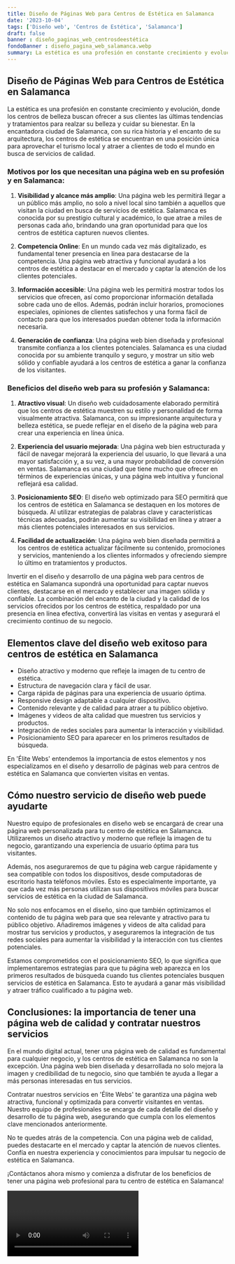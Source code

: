 ```yaml
---
title: Diseño de Páginas Web para Centros de Estética en Salamanca
date: '2023-10-04'
tags: ['Diseño web', 'Centros de Estética', 'Salamanca']
draft: false
banner : diseño_paginas_web_centrosdeestética
fondoBanner : diseño_pagina_web_salamanca.webp
summary: La estética es una profesión en constante crecimiento y evolución, donde los centros de belleza buscan ofrecer a sus clientes las últimas tendencias y tratamientos para realzar su belleza y cuidar su bienestar. En la encantadora ciudad de Salamanca, con su rica historia y el encanto de su arquitectura, los centros de estética se encuentran en una posición única para aprovechar el turismo local y atraer a clientes de todo el mundo en busca de servicios de calidad.
---
```


## Diseño de Páginas Web para Centros de Estética en Salamanca

La estética es una profesión en constante crecimiento y evolución, donde los centros de belleza buscan ofrecer a sus clientes las últimas tendencias y tratamientos para realzar su belleza y cuidar su bienestar. En la encantadora ciudad de Salamanca, con su rica historia y el encanto de su arquitectura, los centros de estética se encuentran en una posición única para aprovechar el turismo local y atraer a clientes de todo el mundo en busca de servicios de calidad.

### Motivos por los que necesitan una página web en su profesión y en Salamanca:

1. **Visibilidad y alcance más amplio**: Una página web les permitirá llegar a un público más amplio, no solo a nivel local sino también a aquellos que visitan la ciudad en busca de servicios de estética. Salamanca es conocida por su prestigio cultural y académico, lo que atrae a miles de personas cada año, brindando una gran oportunidad para que los centros de estética capturen nuevos clientes.

2. **Competencia Online**: En un mundo cada vez más digitalizado, es fundamental tener presencia en línea para destacarse de la competencia. Una página web atractiva y funcional ayudará a los centros de estética a destacar en el mercado y captar la atención de los clientes potenciales.

3. **Información accesible**: Una página web les permitirá mostrar todos los servicios que ofrecen, así como proporcionar información detallada sobre cada uno de ellos. Además, podrán incluir horarios, promociones especiales, opiniones de clientes satisfechos y una forma fácil de contacto para que los interesados puedan obtener toda la información necesaria.

4. **Generación de confianza**: Una página web bien diseñada y profesional transmite confianza a los clientes potenciales. Salamanca es una ciudad conocida por su ambiente tranquilo y seguro, y mostrar un sitio web sólido y confiable ayudará a los centros de estética a ganar la confianza de los visitantes.

### Beneficios del diseño web para su profesión y Salamanca:

1. **Atractivo visual**: Un diseño web cuidadosamente elaborado permitirá que los centros de estética muestren su estilo y personalidad de forma visualmente atractiva. Salamanca, con su impresionante arquitectura y belleza estética, se puede reflejar en el diseño de la página web para crear una experiencia en línea única.

2. **Experiencia del usuario mejorada**: Una página web bien estructurada y fácil de navegar mejorará la experiencia del usuario, lo que llevará a una mayor satisfacción y, a su vez, a una mayor probabilidad de conversión en ventas. Salamanca es una ciudad que tiene mucho que ofrecer en términos de experiencias únicas, y una página web intuitiva y funcional reflejará esa calidad.

3. **Posicionamiento SEO**: El diseño web optimizado para SEO permitirá que los centros de estética en Salamanca se destaquen en los motores de búsqueda. Al utilizar estrategias de palabras clave y características técnicas adecuadas, podrán aumentar su visibilidad en línea y atraer a más clientes potenciales interesados en sus servicios.

4. **Facilidad de actualización**: Una página web bien diseñada permitirá a los centros de estética actualizar fácilmente su contenido, promociones y servicios, manteniendo a los clientes informados y ofreciendo siempre lo último en tratamientos y productos.

Invertir en el diseño y desarrollo de una página web para centros de estética en Salamanca supondrá una oportunidad para captar nuevos clientes, destacarse en el mercado y establecer una imagen sólida y confiable. La combinación del encanto de la ciudad y la calidad de los servicios ofrecidos por los centros de estética, respaldado por una presencia en línea efectiva, convertirá las visitas en ventas y asegurará el crecimiento continuo de su negocio.

<GifSeo />

<Cta />

## Elementos clave del diseño web exitoso para centros de estética en Salamanca

- Diseño atractivo y moderno que refleje la imagen de tu centro de estética.
- Estructura de navegación clara y fácil de usar.
- Carga rápida de páginas para una experiencia de usuario óptima.
- Responsive design adaptable a cualquier dispositivo.
- Contenido relevante y de calidad para atraer a tu público objetivo.
- Imágenes y videos de alta calidad que muestren tus servicios y productos.
- Integración de redes sociales para aumentar la interacción y visibilidad.
- Posicionamiento SEO para aparecer en los primeros resultados de búsqueda.

En 'Élite Webs' entendemos la importancia de estos elementos y nos especializamos en el diseño y desarrollo de páginas web para centros de estética en Salamanca que convierten visitas en ventas.

## Cómo nuestro servicio de diseño web puede ayudarte

Nuestro equipo de profesionales en diseño web se encargará de crear una página web personalizada para tu centro de estética en Salamanca. Utilizaremos un diseño atractivo y moderno que refleje la imagen de tu negocio, garantizando una experiencia de usuario óptima para tus visitantes.

Además, nos aseguraremos de que tu página web cargue rápidamente y sea compatible con todos los dispositivos, desde computadoras de escritorio hasta teléfonos móviles. Esto es especialmente importante, ya que cada vez más personas utilizan sus dispositivos móviles para buscar servicios de estética en la ciudad de Salamanca.

No solo nos enfocamos en el diseño, sino que también optimizamos el contenido de tu página web para que sea relevante y atractivo para tu público objetivo. Añadiremos imágenes y videos de alta calidad para mostrar tus servicios y productos, y aseguraremos la integración de tus redes sociales para aumentar la visibilidad y la interacción con tus clientes potenciales.

Estamos comprometidos con el posicionamiento SEO, lo que significa que implementaremos estrategias para que tu página web aparezca en los primeros resultados de búsqueda cuando tus clientes potenciales busquen servicios de estética en Salamanca. Esto te ayudará a ganar más visibilidad y atraer tráfico cualificado a tu página web.

## Conclusiones: la importancia de tener una página web de calidad y contratar nuestros servicios

En el mundo digital actual, tener una página web de calidad es fundamental para cualquier negocio, y los centros de estética en Salamanca no son la excepción. Una página web bien diseñada y desarrollada no solo mejora la imagen y credibilidad de tu negocio, sino que también te ayuda a llegar a más personas interesadas en tus servicios.

Contratar nuestros servicios en 'Élite Webs' te garantiza una página web atractiva, funcional y optimizada para convertir visitantes en ventas. Nuestro equipo de profesionales se encarga de cada detalle del diseño y desarrollo de tu página web, asegurando que cumpla con los elementos clave mencionados anteriormente.

No te quedes atrás de la competencia. Con una página web de calidad, puedes destacarte en el mercado y captar la atención de nuevos clientes. Confía en nuestra experiencia y conocimientos para impulsar tu negocio de estética en Salamanca.

¡Contáctanos ahora mismo y comienza a disfrutar de los beneficios de tener una página web profesional para tu centro de estética en Salamanca!

<Video />

<CtaBot job='Centros de Estética' city='Salamanca'/>

<Gmaps query='Salamanca+españa+maps' />